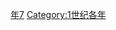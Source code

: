 {{Catnav|頁面分類|历史|歷史時代|年|1世纪各年}}

{{catmore}}
{{Commons category|77}}

[[Category:70年代|年7]]
[[Category:1世纪各年|Category:1世纪各年]]